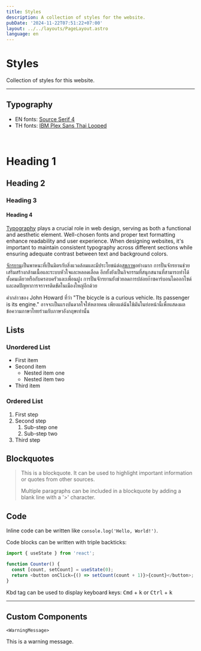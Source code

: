 ```yaml
---
title: Styles
description: A collection of styles for the website.
pubDate: '2024-11-22T07:51:22+07:00'
layout: ../../layouts/PageLayout.astro
language: en
---
```



# Styles

Collection of styles for this website.

---

## Typography

- EN fonts: [Source Serif 4](https://fonts.google.com/specimen/Source+Serif+4)
- TH fonts: [IBM Plex Sans Thai Looped](https://fonts.google.com/specimen/IBM+Plex+Sans+Thai+Looped)

<div class="my-8">&nbsp;</div>

# Heading 1

## Heading 2

### Heading 3

#### Heading 4


<a href="https://en.wikipedia.org/wiki/Typography" target="_blank">Typography</a> plays a crucial role in web design, serving as both a functional and aesthetic element. Well-chosen fonts and proper text formatting enhance readability and user experience. When designing websites, it's important to maintain consistent typography across different sections while ensuring adequate contrast between text and background colors.

[จักรยาน](https://th.wikipedia.org/wiki/จักรยาน)เป็นพาหนะที่เป็นมิตรกับสิ่งแวดล้อมและมีประโยชน์ต่อ[สุขภาพ](https://www.who.int/thailand)อย่างมาก การปั่นจักรยานช่วยเสริมสร้างกล้ามเนื้อและระบบหัวใจและหลอดเลือด อีกทั้งยังเป็นกิจกรรมที่สนุกสนานที่สามารถทำได้ทั้งคนเดียวหรือกับครอบครัวและเพื่อนฝูง การปั่นจักรยานยังช่วยลดการปล่อยก๊าซคาร์บอนไดออกไซด์และลดปัญหาการจราจรติดขัดในเมืองใหญ่อีกด้วย

คำกล่าวของ John Howard ที่ว่า "The bicycle is a curious vehicle. Its passenger is its engine."
อาจจะเป็นแรงบันดาลใจให้หลายคน เพียงแต่ฉันใช้มันในย่อหน้านี้เพื่อแสดงผลข้อความภาษาไทยร่วมกับภาษาอังกฤษเท่านั้น


## Lists

### Unordered List
- First item
- Second item
  - Nested item one
  - Nested item two
- Third item

### Ordered List
1. First step
2. Second step
   1. Sub-step one
   2. Sub-step two
3. Third step

## Blockquotes

> This is a blockquote. It can be used to highlight important information or quotes from other sources.
>
> Multiple paragraphs can be included in a blockquote by adding a blank line with a '>' character.

## Code

Inline code can be written like `console.log('Hello, World!')`.

Code blocks can be written with triple backticks:

```typescript
import { useState } from 'react';

function Counter() {
  const [count, setCount] = useState(0);
  return <button onClick={() => setCount(count + 1)}>{count}</button>;
}
```

Kbd tag can be used to display keyboard keys: <kbd>Cmd</kbd> + <kbd>k</kbd> or <kbd>Ctrl</kbd> + <kbd>k</kbd>

---

## Custom Components

`<WarningMessage>`

<WarningMessage title="Warning">
  This is a warning message.
</WarningMessage>
